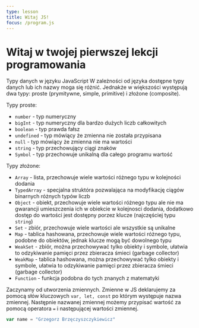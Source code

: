 ```yaml
---
type: lesson
title: Witaj JS!
focus: /program.js
---
```

# Witaj w twojej pierwszej lekcji programowania

Typy danych w języku JavaScript
W zależności od języka dostępne typy danych lub ich nazwy moga się różnić. Jednakże w większości występują dwa typy: proste (prymitywne, simple, primitive) i złożone (composite).

Typy proste:
- `number` - typ numeryczny
- `bigInt` - typ numeryczny dla bardzo dużych liczb całkowitych
- `boolean` - typ prawda fałsz
- `undefined` - typ mówiący że zmienna nie została przypisana
- `null` - typ mówiący że zmienna nie ma wartości
- `string` - typ przechowujący ciągi znaków
- `Symbol` - typ przechowuje unikalną dla całego programu wartość

Typy złożone:
- `Array` - lista, przechowuje wiele wartości różnego typu w kolejności dodania
- `TypedArray` - specjalna struktóra pozwalająca na modyfikację ciągów binarnych różnych typów liczb
- `Object` - obiekt, przechowuje wiele wartości różnego typu ale nie ma gwarancji umieszczenia ich w obiekcie w kolejnosci dodania, dodatkowo dostęp do wartości jest dostępny porzez klucze (najczęściej typu `string`)
- `Set` - zbiór, przechowuje wiele wartości ale wszystkie są unikalne
- `Map` - tablica hashowana, przechowuje wiele wartości różnego typu, podobne do obiektów, jednak klucze mogą być dowolnego typu
- `WeakSet` - zbiór, można przechowywać tylko obiekty i symbole, ułatwia to odzykiwanie pamięci przez zbieracza śmieci (garbage collector)
- `WeakMap` - tablica hashowana, można przechowywać tylko obiekty i symbole, ułatwia to odzykiwanie pamięci przez zbieracza śmieci (garbage collector)
- `Function` - funkcja podobna do tych znanych z matematyki

Zaczynamy od utworzenia zmiennych.
Zmienne w JS deklarujemy za pomocą słów kluczowych `var, let, const` po którym występuje nazwa zmiennej. Następnie nazwanej zmiennej możemy przypisać wartość za pomocą operatora `=` i następującej wartości zmiennej.
```ts add={9}
var name = "Grzegorz Brzęczyszczykiewicz"
```

